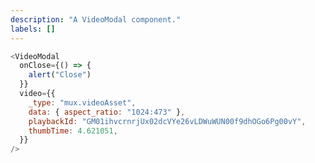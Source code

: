 ```yaml
---
description: "A VideoModal component."
labels: []
---
```



```js live
<VideoModal
  onClose={() => {
    alert("Close")
  }}
  video={{
    _type: "mux.videoAsset",
    data: { aspect_ratio: "1024:473" },
    playbackId: "GM01ihvcrnrjUx02dcVYe26vLDWuWUN00f9dhOGo6Pg00vY",
    thumbTime: 4.621051,
  }}
/>
```
